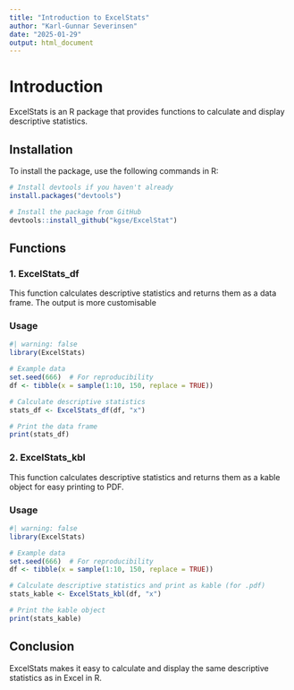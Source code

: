 ```yaml
---
title: "Introduction to ExcelStats"
author: "Karl-Gunnar Severinsen"
date: "2025-01-29"
output: html_document
---
```


# Introduction

ExcelStats is an R package that provides functions to calculate and display descriptive statistics.

## Installation

To install the package, use the following commands in R:

```r
# Install devtools if you haven't already
install.packages("devtools")

# Install the package from GitHub
devtools::install_github("kgse/ExcelStat")
```

## Functions

### 1. ExcelStats_df

This function calculates descriptive statistics and returns them as a data frame.
The output is more customisable

### Usage

```r
#| warning: false
library(ExcelStats)

# Example data
set.seed(666)  # For reproducibility
df <- tibble(x = sample(1:10, 150, replace = TRUE))

# Calculate descriptive statistics
stats_df <- ExcelStats_df(df, "x")

# Print the data frame
print(stats_df)
```



### 2. ExcelStats_kbl

This function calculates descriptive statistics and returns them as a kable object for easy printing to PDF.

### Usage

```r
#| warning: false
library(ExcelStats)

# Example data
set.seed(666)  # For reproducibility
df <- tibble(x = sample(1:10, 150, replace = TRUE))

# Calculate descriptive statistics and print as kable (for .pdf)
stats_kable <- ExcelStats_kbl(df, "x")

# Print the kable object
print(stats_kable)
```


## Conclusion

ExcelStats makes it easy to calculate and display the same descriptive statistics as in Excel in R. 
